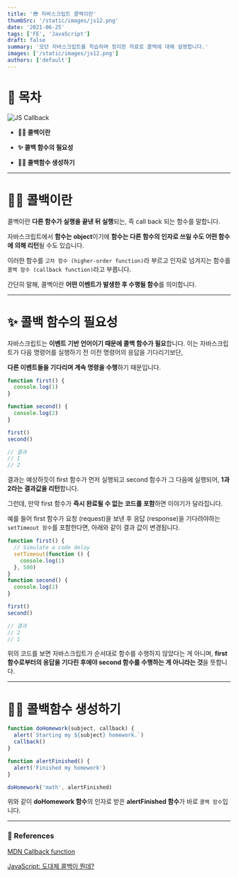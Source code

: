 ```yaml
---
title: '😎 자바스크립트 콜백이란'
thumbSrc: '/static/images/js12.png'
date: '2021-06-25'
tags: ['FE', 'JavaScript']
draft: false
summary: '모던 자바스크립트를 학습하며 정리한 자료로 콜백에 대해 설명합니다.'
images: ['/static/images/js12.png']
authors: ['default']
---
```


# 📌 목차

![JS Callback](/static/images/js12.png)

- **💁🏻 콜백이란**

- **✨ 콜백 함수의 필요성**

- **👷🏻 콜백함수 생성하기**

---

# 💁🏻 콜백이란

콜백이란 **다른 함수가 실행을 끝낸 뒤 실행**되는, 즉 call back 되는 함수를 말합니다.

자바스크립트에서 **함수는 object**이기에 **함수는 다른 함수의 인자로 쓰일 수도 어떤 함수에 의해 리턴**될 수도 있습니다.

이러한 함수를 `고차 함수 (higher-order function)`라 부르고 인자로 넘겨지는 함수를 `콜백 함수 (callback function)`라고 부릅니다.

간단히 말해, 콜백이란 **어떤 이벤트가 발생한 후 수행될 함수**를 의미합니다.

---

# ✨ 콜백 함수의 필요성

자바스크립트는 **이벤트 기반 언어이기 때문에 콜백 함수가 필요**합니다. 이는 자바스크립트가 다음 명령어를 실행하기 전 이전 명령어의 응답을 기다리기보단,

**다른 이벤트들을 기다리며 계속 명령을 수행**하기 때문입니다.

```javascript
function first() {
  console.log(1)
}

function second() {
  console.log(2)
}

first()
second()

// 결과
// 1
// 2
```

결과는 예상하듯이 first 함수가 먼저 실행되고 second 함수가 그 다음에 실행되어, **1과 2라는 결과값을 리턴**합니다.

그런데, 만약 first 함수가 **즉시 완료될 수 없는 코드를 포함**하면 이야기가 달라집니다.

예를 들어 first 함수가 요청 (request)을 보낸 후 응답 (response)을 기다려야하는 `setTimeout 함수`를 포함한다면, 아래와 같이 결과 값이 변경됩니다.

```javascript
function first() {
  // Simulate a code delay
  setTimeout(function () {
    console.log(1)
  }, 500)
}
function second() {
  console.log(2)
}

first()
second()

// 결과
// 2
// 1
```

위의 코드를 보면 자바스크립트가 순서대로 함수를 수행하지 않았다는 게 아니며, **first 함수로부터의 응답을 기다린 후에야 second 함수를 수행하는 게 아니라는 것**을 뜻합니다.

---

# 👷🏻 콜백함수 생성하기

```javascript
function doHomework(subject, callback) {
  alert(`Starting my ${subject} homework.`)
  callback()
}

function alertFinished() {
  alert('Finished my homework')
}

doHomework('math', alertFinished)
```

위와 같이 **doHomework 함수**의 인자로 받은 **alertFinished 함수**가 바로 `콜백 함수`입니다.

---

### 🔗 References

[MDN Callback function](https://developer.mozilla.org/en-US/docs/Glossary/Callback_function)

[JavaScript: 도대체 콜백이 뭔데?](https://medium.com/@oasis9217/%EB%B2%88%EC%97%AD-javascript-%EB%8F%84%EB%8C%80%EC%B2%B4-%EC%BD%9C%EB%B0%B1%EC%9D%B4-%EB%AD%94%EB%8D%B0-65bb82556c56)
